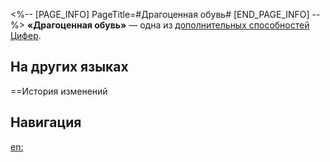 <%-- [PAGE_INFO]
PageTitle=#Драгоценная обувь#
[END_PAGE_INFO] --%>
{{Навык Инфобокс
|Название         = Драгоценная обувь
|Изображение      = След Драгоценная обувь.png
|Персонаж         = Цифер
|Тип              = Доп. способность
|Возвышение       = 2
|Длительность     = 
|Описание         = Когда скорость Цифер выше или равна 140/170, её крит. шанс повышается на 25%/50%, а записываемое количество урона - на 50%/100% соответственно.
|Свойство1        = 
|Масштабирование1 = 
}}
'''«Драгоценная обувь»''' — одна из [[дополнительная способность|дополнительных способностей]] [[Цифер]].

==На других языках==
{{На других языках
|en   = Empyrean Strides
|zhs  = 神行宝鞋
|zht  = 神行寶鞋
|ja   = {{Rubi|金|きん}}のボテス
|ko   = 신행의 신발
|es   = Botines de velocidad divina
|fr   = Foulées empyréennes
|ru   = Драгоценная обувь
|th   = Empyrean Strides
|vi   = Giày Quý Thần Tốc
|de   = Göttliche Schuhe
|id   = Empyrean Strides
|pt   = Passos Empíreos
}}

==История изменений
{{История изменений|3.5}}

==Навигация==
{{Навык Навбокс|Цифер}}

[[en:]]